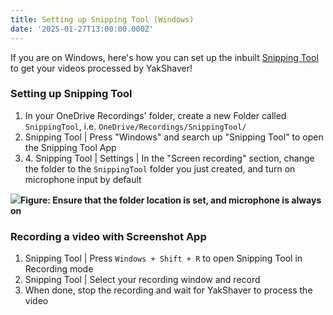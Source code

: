 ```yaml
---
title: Setting up Snipping Tool (Windows)
date: '2025-01-27T13:00:00.000Z'
---
```


If you are on Windows, here's how you can set up the inbuilt [Snipping Tool](https://support.microsoft.com/en-us/windows/use-snipping-tool-to-capture-screenshots-00246869-1843-655f-f220-97299b865f6b) to get your videos processed by YakShaver!

### Setting up Snipping Tool

1. In your OneDrive Recordings' folder, create a new Folder called `SnippingTool`, i.e. `OneDrive/Recordings/SnippingTool/`
2. Snipping Tool | Press "Windows" and search up "Snipping Tool" to open the Snipping Tool App
3. 4\. Snipping Tool | Settings | In the "Screen recording" section, change the folder to the `SnippingTool` folder you just created, and turn on microphone input by default

![](/YakShaver/Docs/Snipping-Tool-Settings.png)**Figure: Ensure that the folder location is set, and microphone is always on**

### Recording a video with Screenshot App

1. Snipping Tool | Press `Windows + Shift + R` to open Snipping Tool in Recording mode
2. Snipping Tool | Select your recording window and record
3. When done, stop the recording and wait for YakShaver to process the video
